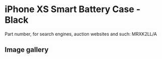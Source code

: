 
# iPhone XS Smart Battery Case - Black

Part number, for search engines, auction websites and such: MRXK2LL/A

## Image gallery

<div style={{ width: "768px" }}>
  <GalleryComponent
    images={[
      {
        original: "/everysource/MRXK2.webp",
        thumbnail: "/everypreview/MRXK2.webp",
      },
      {
        original: "/everysource/MRXK2_AV2.webp",
        thumbnail: "/everypreview/MRXK2_AV2.webp",
      },
      {
        original: "/everysource/MRXK2_AV3.webp",
        thumbnail: "/everypreview/MRXK2_AV3.webp",
      },
      {
        original: "/everysource/MRXK2_AV4.webp",
        thumbnail: "/everypreview/MRXK2_AV4.webp",
      },
      {
        original: "/everysource/MRXK2_AV5.webp",
        thumbnail: "/everypreview/MRXK2_AV5.webp",
      },
      {
        original: "/everysource/MRXK2_AV6.webp",
        thumbnail: "/everypreview/MRXK2_AV6.webp",
      }
    ]}
  />
</div>